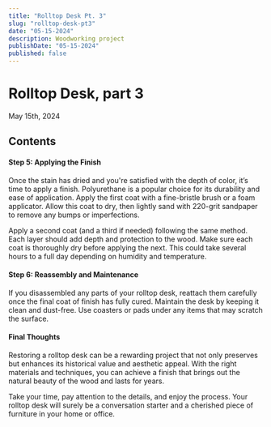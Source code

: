 ```yaml
---
title: "Rolltop Desk Pt. 3"
slug: "rolltop-desk-pt3"
date: "05-15-2024"
description: Woodworking project
publishDate: "05-15-2024"
published: false
---
```


# Rolltop Desk, part 3

May 15th, 2024

## Contents

#### Step 5: Applying the Finish

Once the stain has dried and you're satisfied with the depth of color, it’s time
to apply a finish. Polyurethane is a popular choice for its durability and ease
of application. Apply the first coat with a fine-bristle brush or a foam
applicator. Allow this coat to dry, then lightly sand with 220-grit sandpaper to
remove any bumps or imperfections.

Apply a second coat (and a third if needed) following the same method. Each
layer should add depth and protection to the wood. Make sure each coat is
thoroughly dry before applying the next. This could take several hours to a full
day depending on humidity and temperature.

#### Step 6: Reassembly and Maintenance

If you disassembled any parts of your rolltop desk, reattach them carefully once
the final coat of finish has fully cured. Maintain the desk by keeping it clean
and dust-free. Use coasters or pads under any items that may scratch the
surface.

#### Final Thoughts

Restoring a rolltop desk can be a rewarding project that not only preserves but
enhances its historical value and aesthetic appeal. With the right materials and
techniques, you can achieve a finish that brings out the natural beauty of the
wood and lasts for years.

Take your time, pay attention to the details, and enjoy the process. Your
rolltop desk will surely be a conversation starter and a cherished piece of
furniture in your home or office.
